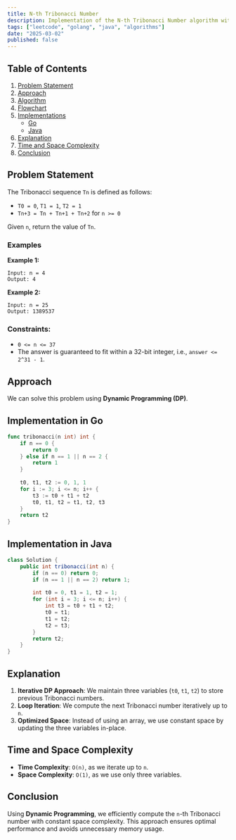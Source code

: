 ```yaml
---
title: N-th Tribonacci Number
description: Implementation of the N-th Tribonacci Number algorithm with Go and Java.
tags: ["leetcode", "golang", "java", "algorithms"]
date: "2025-03-02"
published: false
---
```


## Table of Contents

1. [Problem Statement](#problem-statement)
2. [Approach](#approach)
3. [Algorithm](#algorithm)
4. [Flowchart](#flowchart)
5. [Implementations](#implementations)
   - [Go](#implementation-in-go)
   - [Java](#implementation-in-java)
6. [Explanation](#explanation)
7. [Time and Space Complexity](#time-and-space-complexity)
8. [Conclusion](#conclusion)

## Problem Statement


The Tribonacci sequence `Tn` is defined as follows:

- `T0 = 0`, `T1 = 1`, `T2 = 1`
- `Tn+3 = Tn + Tn+1 + Tn+2` for `n >= 0`

Given `n`, return the value of `Tn`.

### Examples

**Example 1:**

```
Input: n = 4
Output: 4
```

**Example 2:**

```
Input: n = 25
Output: 1389537
```

### Constraints:

- `0 <= n <= 37`
- The answer is guaranteed to fit within a 32-bit integer, i.e., `answer <= 2^31 - 1`.

## Approach

We can solve this problem using **Dynamic Programming (DP)**.

## Implementation in Go

```go
func tribonacci(n int) int {
    if n == 0 {
        return 0
    } else if n == 1 || n == 2 {
        return 1
    }
    
    t0, t1, t2 := 0, 1, 1
    for i := 3; i <= n; i++ {
        t3 := t0 + t1 + t2
        t0, t1, t2 = t1, t2, t3
    }
    return t2
}
```

## Implementation in Java

```java
class Solution {
    public int tribonacci(int n) {
        if (n == 0) return 0;
        if (n == 1 || n == 2) return 1;
        
        int t0 = 0, t1 = 1, t2 = 1;
        for (int i = 3; i <= n; i++) {
            int t3 = t0 + t1 + t2;
            t0 = t1;
            t1 = t2;
            t2 = t3;
        }
        return t2;
    }
}
```

## Explanation

1. **Iterative DP Approach**: We maintain three variables (`t0`, `t1`, `t2`) to store previous Tribonacci numbers.
2. **Loop Iteration**: We compute the next Tribonacci number iteratively up to `n`.
3. **Optimized Space**: Instead of using an array, we use constant space by updating the three variables in-place.

## Time and Space Complexity

- **Time Complexity**: `O(n)`, as we iterate up to `n`.
- **Space Complexity**: `O(1)`, as we use only three variables.

## Conclusion

Using **Dynamic Programming**, we efficiently compute the `n`-th Tribonacci number with constant space complexity. This approach ensures optimal performance and avoids unnecessary memory usage.

